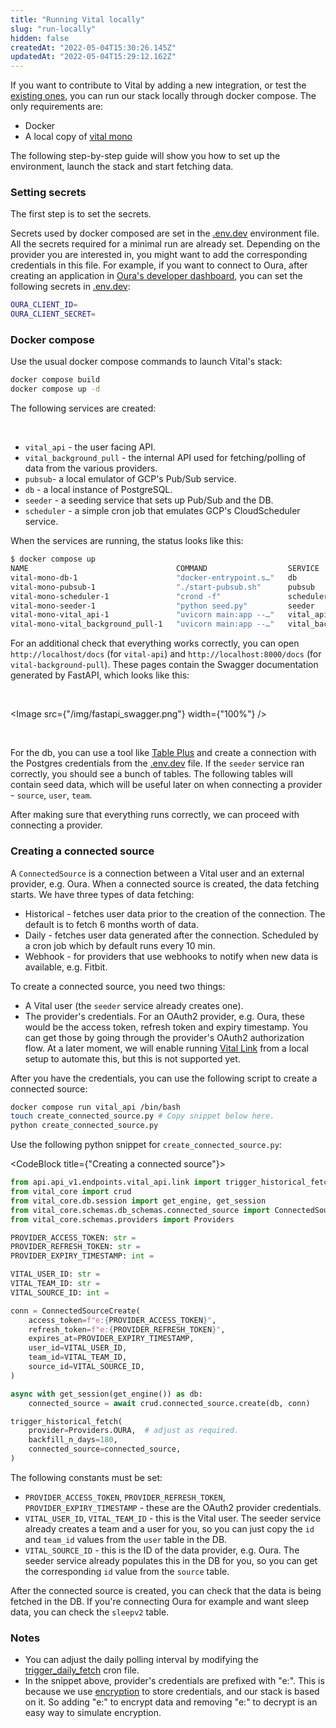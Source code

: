 ```yaml
---
title: "Running Vital locally"
slug: "run-locally"
hidden: false
createdAt: "2022-05-04T15:30:26.145Z"
updatedAt: "2022-05-04T15:29:12.162Z"
---
```



If you want to contribute to Vital by adding a new integration, or test the [existing ones](/providers/Introduction), you can run our stack locally through docker compose. The only requirements are:

* Docker
* A local copy of [vital mono](https://github.com/adeptlabs/vital-mono)

The following step-by-step guide will show you how to set up the environment, launch the stack and start fetching data.

### Setting secrets

The first step is to set the secrets.

Secrets used by docker composed are set in the [.env.dev](https://github.com/adeptlabs/vital-mono/blob/main/vital-background-pull/.env.dev) environment file.
All the secrets required for a minimal run are already set.
Depending on the provider you are interested in, you might want to add the corresponding credentials in this file.
For example, if you want to connect to Oura, after creating an application in [Oura's developer dashboard](https://cloud.ouraring.com/oauth/applications),
you can set the following secrets in [.env.dev](https://github.com/adeptlabs/vital-mono/blob/main/vital-background-pull/.env.dev):

```bash
OURA_CLIENT_ID=
OURA_CLIENT_SECRET=
```

### Docker compose

Use the usual docker compose commands to launch Vital's stack:

```bash
docker compose build
docker compose up -d
```

The following services are created:

<br/>

* `vital_api` - the user facing API.
* `vital_background_pull` - the internal API used for fetching/polling of data from the various providers.
* `pubsub`- a local emulator of GCP's Pub/Sub service.
* `db` - a local instance of PostgreSQL.
* `seeder` - a seeding service that sets up Pub/Sub and the DB.
* `scheduler` - a simple cron job that emulates GCP's CloudScheduler service.

When the services are running, the status looks like this:

```bash
$ docker compose up
NAME                                 COMMAND                  SERVICE                 STATUS              PORTS
vital-mono-db-1                      "docker-entrypoint.s…"   db                      running             0.0.0.0:5432->5432/tcp
vital-mono-pubsub-1                  "./start-pubsub.sh"      pubsub                  running             0.0.0.0:8085->8085/tcp
vital-mono-scheduler-1               "crond -f"               scheduler               running
vital-mono-seeder-1                  "python seed.py"         seeder                  exited (0)
vital-mono-vital_api-1               "uvicorn main:app --…"   vital_api               running             0.0.0.0:80->80/tcp
vital-mono-vital_background_pull-1   "uvicorn main:app --…"   vital_background_pull   running             0.0.0.0:8000->8000/tcp
```

For an additional check that everything works correctly, you can open `http://localhost/docs` (for `vital-api`) and `http://localhost:8000/docs` (for `vital-background-pull`).
These pages contain the Swagger documentation generated by FastAPI, which looks like this:

<br/>

<Image src={"/img/fastapi_swagger.png"} width={"100%"} />

<br/>

For the db, you can use a tool like [Table Plus](https://tableplus.com) and create a connection with the Postgres credentials from the
[.env.dev](https://github.com/adeptlabs/vital-mono/blob/main/vital-background-pull/.env.dev) file. If the `seeder` service ran correctly, you should see a bunch of tables. The following tables will contain seed data, which will be useful later on when connecting a provider - `source`, `user`, `team`.

After making sure that everything runs correctly, we can proceed with connecting a provider.

### Creating a connected source

A `ConnectedSource` is a connection between a Vital user and an external provider, e.g. Oura. When a connected source is created, the data fetching starts. We have three types of data fetching:

* Historical - fetches user data prior to the creation of the connection. The default is to fetch 6 months worth of data.
* Daily - fetches user data generated after the connection. Scheduled by a cron job which by default runs every 10 min.
* Webhook - for providers that use webhooks to notify when new data is available, e.g. Fitbit.

To create a connected source, you need two things:

* A Vital user (the `seeder` service already creates one).
* The provider's credentials. For an OAuth2 provider, e.g. Oura, these would be the access token, refresh token and expiry timestamp. You can get those by going through the provider's OAuth2 authorization flow. At a later moment, we will enable running [Vital Link](/vital-link/introduction) from a local setup to automate this, but this is not supported yet.

After you have the credentials, you can use the following script to create a connected source:

```bash
docker compose run vital_api /bin/bash
touch create_connected_source.py # Copy snippet below here.
python create_connected_source.py
```

Use the following python snippet for `create_connected_source.py`:

<CodeBlock title={"Creating a connected source"}>

```python
from api.api_v1.endpoints.vital_api.link import trigger_historical_fetch
from vital_core import crud
from vital_core.db.session import get_engine, get_session
from vital_core.schemas.db_schemas.connected_source import ConnectedSourceCreate
from vital_core.schemas.providers import Providers

PROVIDER_ACCESS_TOKEN: str =
PROVIDER_REFRESH_TOKEN: str =
PROVIDER_EXPIRY_TIMESTAMP: int =

VITAL_USER_ID: str =
VITAL_TEAM_ID: str =
VITAL_SOURCE_ID: int =

conn = ConnectedSourceCreate(
    access_token=f"e:{PROVIDER_ACCESS_TOKEN}",
    refresh_token=f"e:{PROVIDER_REFRESH_TOKEN}",
    expires_at=PROVIDER_EXPIRY_TIMESTAMP,
    user_id=VITAL_USER_ID,
    team_id=VITAL_TEAM_ID,
    source_id=VITAL_SOURCE_ID,
)

async with get_session(get_engine()) as db:
    connected_source = await crud.connected_source.create(db, conn)

trigger_historical_fetch(
    provider=Providers.OURA,  # adjust as required.
    backfill_n_days=180,
    connected_source=connected_source,
)
```

</CodeBlock>

The following constants must be set:

* `PROVIDER_ACCESS_TOKEN`, `PROVIDER_REFRESH_TOKEN`, `PROVIDER_EXPIRY_TIMESTAMP` - these are the OAuth2 provider credentials.
* `VITAL_USER_ID`, `VITAL_TEAM_ID` - this is the Vital user. The seeder service already creates a team and a user for you, so you can
just copy the `id` and `team_id` values from the `user` table in the DB.
* `VITAL_SOURCE_ID` - this is the ID of the data provider, e.g. Oura. The seeder service already populates this in the DB for you, so you can
get the corresponding `id` value from the `source` table.

After the connected source is created, you can check that the data is being fetched in the DB. If you're connecting Oura for example and want sleep data, you can check the `sleepv2` table.

### Notes

* You can adjust the daily polling interval by modifying the [trigger_daily_fetch](https://github.com/adeptlabs/vital-mono/blob/main/docker/cron/trigger_daily_fetch) cron file.
* In the snippet above, provider's credentials are prefixed with "e:". This is because we use [encryption](/welcome/privacy) to store credentials, and our stack is based on it. So adding "e:" to encrypt data and removing "e:" to decrypt is an easy way to simulate encryption.
